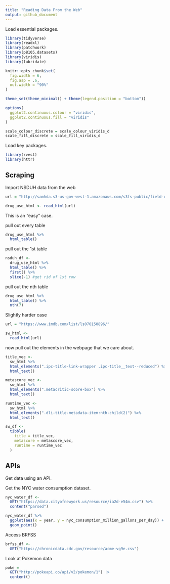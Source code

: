 ```yaml
---
title: "Reading Data From the Web"
output: github_document
---
```


Load essential packages.
```r
library(tidyverse)
library(readxl)
library(patchwork)
library(p8105.datasets)
library(viridis)
library(lubridate)
```

```r
knitr::opts_chunk$set(
  fig.width = 6,
  fig.asp = .6,
  out.width = "90%"
)

theme_set(theme_minimal() + theme(legend.position = "bottom"))

options(
  ggplot2.continuous.colour = "viridis",
  ggplot2.continuous.fill = "viridis"
)

scale_colour_discrete = scale_colour_viridis_d
scale_fill_discrete = scale_fill_viridis_d
```

Load key packages.
```r
library(rvest)
library(httr)
```


## Scraping

Import NSDUH data from the web

```r
url = "http://samhda.s3-us-gov-west-1.amazonaws.com/s3fs-public/field-uploads/2k15StateFiles/NSDUHsaeShortTermCHG2015.htm"

drug_use_html <- read_html(url)
```

This is an "easy" case.

pull out every table
```r
drug_use_html %>% 
  html_table()
```

pull out the 1st table
```r
nsduh_df <- 
  drug_use_html %>% 
  html_table() %>% 
  first() %>% 
  slice(-1) #get rid of 1st row
```

pull out the nth table
```r
drug_use_html %>% 
  html_table() %>%
  nth(7)
```


Slightly harder case

```r
url = "https://www.imdb.com/list/ls070150896/"

sw_html <- 
  read_html(url)
```

now pull out the elements in the webpage that we care about.

```r
title_vec <- 
  sw_html %>% 
  html_elements(".ipc-title-link-wrapper .ipc-title__text--reduced") %>% 
  html_text()
```

```r
metascore_vec <- 
  sw_html %>% 
  html_elements(".metacritic-score-box") %>% 
  html_text()
```

```r
runtime_vec <- 
  sw_html %>% 
  html_elements(".dli-title-metadata-item:nth-child(2)") %>% 
  html_text()
```

```r
sw_df <- 
  tibble(
    title = title_vec,
    metascore = metascore_vec,
    runtime = runtime_vec
  )
```


## APIs

Get data using an API.

Get the NYC water consumption dataset.

```r
nyc_water_df <- 
  GET("https://data.cityofnewyork.us/resource/ia2d-e54m.csv") %>% 
  content("parsed")

nyc_water_df %>% 
  ggplot(aes(x = year, y = nyc_consumption_million_gallons_per_day)) +
  geom_point()

```

Access BRFSS

```r
brfss_df <- 
  GET("https://chronicdata.cdc.gov/resource/acme-vg9e.csv")
```


Look at Pokemon data

```r
poke = 
  GET("http://pokeapi.co/api/v2/pokemon/1") |>
  content()
```












